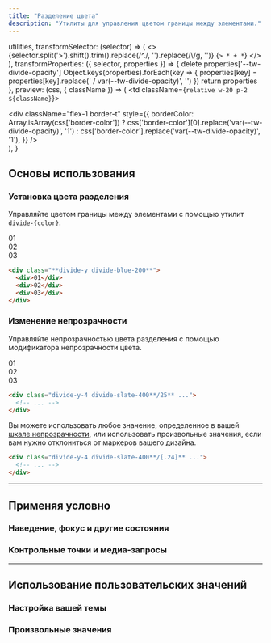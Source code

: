```yaml
---
title: "Разделение цвета"
description: "Утилиты для управления цветом границы между элементами."
---
```



  utilities,
  transformSelector: (selector) => (
    <>
      {selector.split('>').shift().trim().replace(/^\./, '').replace(/\\/g, '')} <span className="ml-1 text-purple-300">{`> * + *`}</span>
    </>
  ),
  transformProperties: ({ selector, properties }) => {
    delete properties['--tw-divide-opacity']
    Object.keys(properties).forEach(key => {
      properties[key] = properties[key].replace(' / var(--tw-divide-opacity)', '')
    })
    return properties
  },
  preview: (css, { className }) => (
    <td className={`relative w-20 p-2 ${className}`}>
      <div className="absolute inset-0 flex flex-col m-2">
        <div className="flex-1" />
        <div
          className="flex-1 border-t"
          style={{
            borderColor: Array.isArray(css['border-color'])
              ? css['border-color'][0].replace('var(--tw-divide-opacity)', '1')
              : css['border-color'].replace('var(--tw-divide-opacity)', '1'),
          }}
        />
      </div>
    </td>
  ),
}

## Основы использования

### Установка цвета разделения

Управляйте цветом границы между элементами с помощью утилит `divide-{color}`.

<Example p="none">
  <div class="grid grid-cols-1 divide-y divide-blue-200 font-mono text-white text-sm text-center font-bold leading-6 shadow-lg overflow-hidden max-w-sm mx-auto">
    <div class="p-4 text-blue-500 bg-white">01</div>
    <div class="p-4 text-blue-500 bg-white">02</div>
    <div class="p-4 text-blue-500 bg-white">03</div>
  </div>
</Example>


```html
<div class="**divide-y divide-blue-200**">
  <div>01</div>
  <div>02</div>
  <div>03</div>
</div>
```

### Изменение непрозрачности

Управляйте непрозрачностью цвета разделения с помощью модификатора непрозрачности цвета.

<Example p="none">
  <div class="grid grid-cols-1 divide-y-4 divide-slate-400/25 font-mono text-white text-sm text-center font-bold leading-6 shadow-lg overflow-hidden max-w-sm mx-auto">
    <div class="p-4 text-slate-400 bg-white">01</div>
    <div class="p-4 text-slate-400 bg-white">02</div>
    <div class="p-4 text-slate-400 bg-white">03</div>
  </div>
</Example>

```html
<div class="divide-y-4 divide-slate-400**/25** ...">
  <!-- ... -->
</div>
```

Вы можете использовать любое значение, определенное в вашей [шкале непрозрачности](/docs/opacity), или использовать произвольные значения, если вам нужно отклониться от маркеров вашего дизайна.

```html
<div class="divide-y-4 divide-slate-400**/[.24]** ...">
  <!-- ... -->
</div>
```

---

## <Heading ignore>Применяя условно</Heading>

### <Heading ignore>Наведение, фокус и другие состояния</Heading>

<HoverFocusAndOtherStates defaultClass="divide-y divide-teal-400" featuredClass="divide-pink-400" />

### <Heading ignore>Контрольные точки и медиа-запросы</Heading>

<BreakpointsAndMediaQueries defaultClass="divide-y divide-teal-400" featuredClass="divide-pink-400" />

---

## Использование пользовательских значений

### Настройка вашей темы

<CustomizePluginColors name="divide" configKey="divideColor" />

### Произвольные значения

<ArbitraryValues property="divide-{color}" featuredClass="divide-[#243c5a]" />

